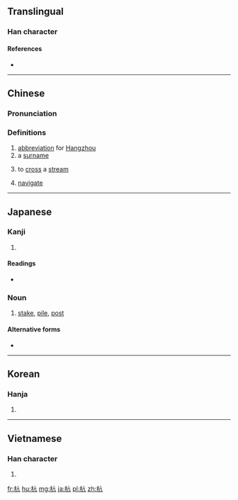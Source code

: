 ==Translingual==

===Han character===
{{Han char|rn=75|rad=木|as=04|sn=8|four=4091<sub>7</sub>|canj=木卜竹弓 (DYHN)|ids=⿰[[木]][[亢]]}}

====References====
* {{Han ref|kx=0513.060|dkj=14494|dj=0898.130|hdz=21174.030|uh=676D|ud=26477|bh=AA43|bd=43587}}

----

==Chinese==
{{zh-forms}}

===Pronunciation===
{{zh-pron
|m=háng,kāng
|c=hong4
|mc=y
|oc=y
|ma=
|cat=pn
}}

===Definitions===
# [[abbreviation]] for [[Hangzhou]]
# a [[surname]]
# {{context|archaic|lang=zh}} to [[cross]] a [[stream]]
# {{context|archaic|lang=zh}} [[navigate]]

----

==Japanese==

===Kanji===
{{ja-kanji|grade=|rs=木04}}

# {{defn|lang=ja|sort=木04}}

====Readings====
* {{ja-readings|on=[[こう]] (kō)|kun=[[わたる]] (wataru), [[くい]] (kui)}}

===Noun===
{{ja-noun|くい}} 

# [[stake]], [[pile]], [[post]]

====Alternative forms====
* {{l/ja|杙}}

----

==Korean==

===Hanja===
{{ko-hanja|hangeul=항|eumhun=|rv=hang|mr=hang|y=hang}}

# {{defn|lang=ko|sort=木04}}

----

==Vietnamese==

===Han character===
{{vi-hantu|[[cáng]], [[hàng]], [[khiêng]]|rs=木04}}

# {{defn|lang=vi|sort=木04}}

[[fr:杭]]
[[hu:杭]]
[[mg:杭]]
[[ja:杭]]
[[pl:杭]]
[[zh:杭]]